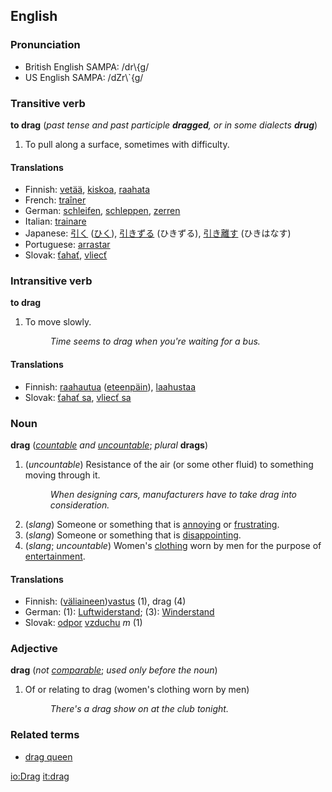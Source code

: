 ==English==
=== Pronunciation ===
*British English SAMPA: /dr\{g/
*US English SAMPA: /dZr\`{g/

===Transitive verb===
'''to drag''' (''past tense and past participle '''dragged''', or in some dialects '''drug''''')

# To pull along a surface, sometimes with difficulty.

====Translations====
*Finnish: [[vetää]], [[kiskoa]], [[raahata]]
*French: [[traîner]]
*German: [[:de:schleifen|schleifen]], [[:de:schleppen|schleppen]], [[:de:zerren|zerren]]
*Italian: [[trainare]]
*Japanese: [[引く]] ([[ひく]]), [[引きずる]] (ひきずる), [[引き離す]] (ひきはなす)
*Portuguese: [[arrastar]]
*Slovak: [[ťahať]], [[vliecť]]

===Intransitive verb===
'''to drag'''

#To move slowly.
#:''Time seems to drag when you're waiting for a bus.''

====Translations====
*Finnish: [[raahautua]] ([[eteenpäin]]), [[laahustaa]]
*Slovak: [[ťahať sa]], [[vliecť sa]]

===Noun===
'''drag''' (''[[countable]] and [[uncountable]]''; ''plural'' '''drags''')

# (''uncountable'') Resistance of the air (or some other fluid) to something moving through it.
#:''When designing cars, manufacturers have to take drag into consideration.''
# (''slang'') Someone or something that is [[annoying]] or [[frustrating]].
# (''slang'') Someone or something that is [[disappointing]].
# (''slang''; ''uncountable'') Women's [[clothing]] worn by men for the purpose of [[entertainment]].

====Translations====
*Finnish: ([[väliaine|väliaineen]])[[vastus]] (1), drag (4)
*German: (1): [[Luftwiderstand]]; (3): [[Winderstand]]
*Slovak: [[odpor]] [[vzduch|vzduchu]] ''m'' (1)

===Adjective===
'''drag''' (''not [[comparable]]''; ''used only before the noun'')

#Of or relating to drag (women's clothing worn by men)
#:''There's a drag show on at the club tonight.''

===Related terms===
*[[drag queen]]

[[io:Drag]]
[[it:drag]]